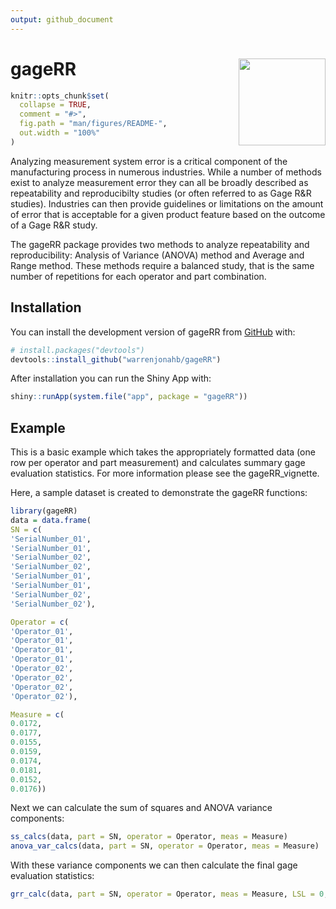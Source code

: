 ```yaml
---
output: github_document
---
```

# gageRR <img src="man/figures/logo.png" align="right" height="139" alt="" />

<!-- README.md is generated from README.Rmd. Please edit that file -->

```r
knitr::opts_chunk$set(
  collapse = TRUE,
  comment = "#>",
  fig.path = "man/figures/README-",
  out.width = "100%"
)
```


<!-- badges: start -->
<!-- badges: end -->

Analyzing measurement system error is a critical component of the manufacturing process in numerous industries.  While a number of methods exist to analyze measurement error they can all be broadly described as repeatability and reproducibilty studies (or often referred to as Gage R&R studies).  Industries can then provide guidelines or limitations on the amount of error that is acceptable for a given product feature based on the outcome of a Gage R&R study.

The gageRR package provides two methods to analyze repeatability and reproducibility: Analysis of Variance (ANOVA) method and Average and Range method.  These methods require a balanced study, that is the same number of repetitions for each operator and part combination. 

## Installation

You can install the development version of gageRR from [GitHub](https://github.com/) with:

``` r
# install.packages("devtools")
devtools::install_github("warrenjonahb/gageRR")
```
After installation you can run the Shiny App with:

```r
shiny::runApp(system.file("app", package = "gageRR"))
```

## Example

This is a basic example which takes the appropriately formatted data (one row per operator and part measurement) and calculates summary gage evaluation statistics.  For more information please see the gageRR_vignette. 

Here, a sample dataset is created to demonstrate the gageRR functions:

```r
library(gageRR)
data = data.frame(
SN = c(
'SerialNumber_01',
'SerialNumber_01',
'SerialNumber_02',
'SerialNumber_02',
'SerialNumber_01',
'SerialNumber_01',
'SerialNumber_02',
'SerialNumber_02'),

Operator = c(
'Operator_01',
'Operator_01',
'Operator_01',
'Operator_01',
'Operator_02',
'Operator_02',
'Operator_02',
'Operator_02'),

Measure = c(
0.0172,
0.0177,
0.0155,
0.0159,
0.0174,
0.0181,
0.0152,
0.0176))

```

Next we can calculate the sum of squares and ANOVA variance components:

```r
ss_calcs(data, part = SN, operator = Operator, meas = Measure)
anova_var_calcs(data, part = SN, operator = Operator, meas = Measure)
```

With these variance components we can then calculate the final gage evaluation statistics:

```r
grr_calc(data, part = SN, operator = Operator, meas = Measure, LSL = 0, USL = .040, method = 'anova')

```
